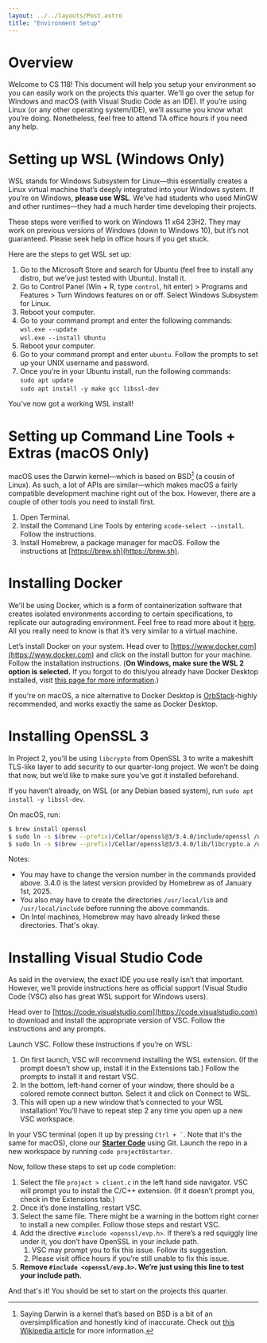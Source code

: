 ```yaml
---
layout: ../../layouts/Post.astro
title: "Environment Setup"
---
```


# Overview

Welcome to CS 118! This document will help you setup your environment so you
can easily work on the projects this quarter. We'll go over the setup for 
Windows and macOS (with Visual Studio Code as an IDE). If you’re using Linux 
(or any other operating system/IDE), we’ll assume you know what you’re doing. 
Nonetheless, feel free to attend TA office hours if you need any help.

# Setting up WSL (Windows Only)

WSL stands for Windows Subsystem for Linux—this essentially creates a Linux virtual machine that’s deeply integrated into your Windows system. If you’re on Windows, **please use WSL**. We’ve had students who used MinGW and other runtimes—they had a much harder time developing their projects. 

These steps were verified to work on Windows 11 x64 23H2. They may work on previous versions of Windows (down to Windows 10), but it’s not guaranteed. Please seek help in office hours if you get stuck.

Here are the steps to get WSL set up:

1. Go to the Microsoft Store and search for Ubuntu (feel free to install any distro, but we’ve just tested with Ubuntu). Install it.  
2. Go to Control Panel (Win \+ R, type `control`, hit enter) \> Programs and Features \> Turn Windows features on or off. Select Windows Subsystem for Linux.   
3. Reboot your computer.  
4. Go to your command prompt and enter the following commands:  
   `wsl.exe --update`  
   `wsl.exe --install Ubuntu`  
5. Reboot your computer.  
6. Go to your command prompt and enter `ubuntu`. Follow the prompts to set up your UNIX username and password.  
7. Once you’re in your Ubuntu install, run the following commands:  
   `sudo apt update`  
   `sudo apt install -y make gcc libssl-dev`

You’ve now got a working WSL install\!

# Setting up Command Line Tools \+ Extras (macOS Only)

macOS uses the Darwin kernel—which is based on BSD[^1] (a cousin of Linux). As such, a lot of APIs are similar—which makes macOS a fairly compatible development machine right out of the box. However, there are a couple of other tools you need to install first.

1. Open Terminal.  
2. Install the Command Line Tools by entering `xcode-select --install`. Follow the instructions.  
3. Install Homebrew, a package manager for macOS. Follow the instructions at [https://brew.sh](https://brew.sh).

# Installing Docker

We'll be using Docker, which is a form of containerization software that creates
isolated environments according to certain specifications, to replicate our
autograding environment. Feel free to read more about it [here](https://www.ibm.com/topics/docker). All you really need to know is that it’s very similar to a virtual machine. 

Let’s install Docker on your system. Head over to [https://www.docker.com](https://www.docker.com) and click on the install button for your machine. Follow the installation instructions. (**On Windows, make sure the WSL 2 option is selected.** If you forgot to do this/you already have Docker Desktop installed, visit [this page for more information](https://docs.docker.com/desktop/wsl/#turn-on-docker-desktop-wsl-2).)

If you're on macOS, a nice alternative to Docker Desktop is
[OrbStack](https://orbstack.dev)-highly recommended, and works exactly the same
as Docker Desktop.

# Installing OpenSSL 3

In Project 2, you’ll be using `libcrypto` from OpenSSL 3 to write a makeshift
TLS-like layer to add security to our quarter-long project. We won’t be doing that now, but we’d like to make sure you’ve got it installed beforehand.

If you haven’t already, on WSL (or any Debian based system), run `sudo apt install -y libssl-dev`. 

On macOS, run:  
```bash
$ brew install openssl
$ sudo ln -s $(brew --prefix)/Cellar/openssl@3/3.4.0/include/openssl /usr/local/include/
$ sudo ln -s $(brew --prefix)/Cellar/openssl@3/3.4.0/lib/libcrypto.a /usr/local/lib
```
Notes:
- You may have to change the version number in the commands provided above.
3.4.0 is the latest version provided by Homebrew as of January 1st, 2025.
- You also may have to create the directories `/usr/local/lib` and
`/usr/local/include` before running the above commands.
- On Intel machines, Homebrew may have already linked these directories. That's
  okay.

# Installing Visual Studio Code

As said in the overview, the exact IDE you use really isn’t that important. However, we’ll provide instructions here as official support (Visual Studio Code (VSC) also has great WSL support for Windows users).

Head over to [https://code.visualstudio.com](https://code.visualstudio.com) to download and install the appropriate version of VSC. Follow the instructions and any prompts. 

Launch VSC. Follow these instructions if you’re on WSL:

1. On first launch, VSC will recommend installing the WSL extension. (If the prompt doesn’t show up, install it in the Extensions tab.) Follow the prompts to install it and restart VSC.   
2. In the bottom, left-hand corner of your window, there should be a colored remote connect button. Select it and click on Connect to WSL.  
3. This will open up a new window that’s connected to your WSL installation\! You’ll have to repeat step 2 any time you open up a new VSC workspace.

In your VSC terminal (open it up by pressing `` Ctrl + ` ``. Note that it's the
same for macOS), clone our [**Starter
Code**](https://github.com/uclacs118/project0starter) using Git. Launch the repo in a new workspace by running `code project0starter`. 

Now, follow these steps to set up code completion:

1. Select the file `project > client.c` in the left hand side navigator. VSC will prompt you to install the C/C++ extension. (If it doesn’t prompt you, check in the Extensions tab.)   
2. Once it’s done installing, restart VSC.  
3. Select the same file. There might be a warning in the bottom right corner to install a new compiler. Follow those steps and restart VSC.  
4. Add the directive `#include <openssl/evp.h>`. If there’s a red squiggly line under it, you don’t have OpenSSL in your include path.   
   1. VSC may prompt you to fix this issue. Follow its suggestion.   
   2. Please visit office hours if you’re still unable to fix this issue.  
5. **Remove `#include <openssl/evp.h>`. We’re just using this line to test your
include path.**


And that's it! You should be set to start on the projects this quarter.



[^1]:  Saying Darwin is a kernel that’s based on BSD is a bit of an oversimplification and honestly kind of inaccurate. Check out [this Wikipedia article](https://en.wikipedia.org/wiki/Darwin_\(operating_system\)) for more information.
